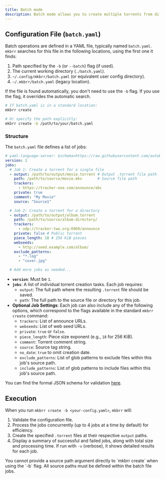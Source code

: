 ```yaml
---
title: Batch mode
description: Batch mode allows you to create multiple torrents from different source paths with varying settings in a single command execution.
---
```


## Configuration File (`batch.yaml`)

Batch operations are defined in a YAML file, typically named `batch.yaml`. `mkbrr` searches for this file in the following locations, using the first one it finds:

1.  Path specified by the `-b` (or `--batch`) flag (if used).
2.  The current working directory (`./batch.yaml`).
3.  `~/.config/mkbrr/batch.yaml` (or equivalent user config directory).
4.  `~/.mkbrr/batch.yaml` (legacy location).

If the file is found automatically, you don't need to use the `-b` flag. If you use the flag, it overrides the automatic search.

```bash
# If batch.yaml is in a standard location:
mkbrr create

# Or specify the path explicitly:
mkbrr create -b /path/to/your/batch.yaml
```

### Structure

The `batch.yaml` file defines a list of jobs:

```yaml
# yaml-language-server: $schema=https://raw.githubusercontent.com/autobrr/mkbrr/main/schema/batch.json
version: 1
jobs:
  # Job 1: Create a torrent for a single file
  - output: /path/to/output/movie.torrent # Output .torrent file path
    path: /path/to/source/movie.mkv       # Source file path
    trackers:
      - https://tracker-one.com/announce/abc
    private: true
    comment: "My Movie"
    source: "Source1"

  # Job 2: Create a torrent for a directory
  - output: /path/to/output/album.torrent
    path: /path/to/source/album-directory/
    trackers:
      - udp://tracker-two.org:6969/announce
    private: false # Public torrent
    piece_length: 18 # 256 KiB pieces
    webseeds:
      - http://seed.example.com/album/
    exclude_patterns:
      - "*.log"
      - "cover.jpg"

  # Add more jobs as needed...
```

-   **`version`**: Must be `1`.
-   **`jobs`**: A list of individual torrent creation tasks. Each job requires:
    -   `output`: The full path where the resulting `.torrent` file should be saved.
    -   `path`: The full path to the source file or directory for this job.
-   **Optional Job Settings**: Each job can also include any of the following options, which correspond to the flags available in the standard `mkbrr create` command:
    -   `trackers`: List of announce URLs.
    -   `webseeds`: List of web seed URLs.
    -   `private`: `true` or `false`.
    -   `piece_length`: Piece size exponent (e.g., `18` for 256 KiB).
    -   `comment`: Torrent comment string.
    -   `source`: Source tag string.
    -   `no_date`: `true` to omit creation date.
    -   `exclude_patterns`: List of glob patterns to exclude files within this job's source path.
    -   `include_patterns`: List of glob patterns to include files within this job's source path.

You can find the formal JSON schema for validation [here](https://raw.githubusercontent.com/autobrr/mkbrr/main/schema/batch.json).

## Execution

When you run `mkbrr create -b <your-config.yaml>`, `mkbrr` will:

1.  Validate the configuration file.
2.  Process the jobs concurrently (up to 4 jobs at a time by default) for efficiency.
3.  Create the specified `.torrent` files at their respective `output` paths.
4.  Display a summary of successful and failed jobs, along with total size and processing time. If run with `-v` (verbose), it shows detailed results for each job.

<Note>
You cannot provide a source path argument directly to `mkbrr create` when using the `-b` flag. All source paths must be defined within the batch file jobs.
</Note>
